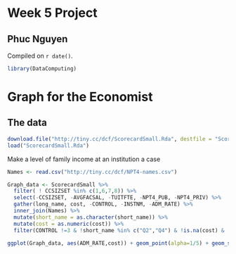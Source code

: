 # Week 5 Project

## Phuc Nguyen

<!-- leave this material as is -->
Compiled on `r date()`.

```r
library(DataComputing)
```
<!-- put your content after this line -->

# Graph for the Economist

## The data
```r
download.file("http://tiny.cc/dcf/ScorecardSmall.Rda", destfile = "ScorecardSmall.Rda")
load("ScorecardSmall.Rda")
```

Make a level of family income at an institution a case
```r
Names <- read.csv("http://tiny.cc/dcf/NPT4-names.csv")

Graph_data <- ScorecardSmall %>% 
  filter( ! CCSIZSET %in% c(1,6,7,8)) %>%
  select(-CCSIZSET, -AVGFACSAL, -TUITFTE, -NPT4_PUB, -NPT4_PRIV) %>%
  gather(long_name, cost, -CONTROL, -INSTNM, -ADM_RATE) %>%
  inner_join(Names) %>%
  mutate(short_name = as.character(short_name)) %>%
  mutate(cost = as.numeric(cost)) %>%
  filter(CONTROL !=3 & !short_name %in% c("Q2","Q4") & !is.na(cost) & !is.na(ADM_RATE))
```

```r
ggplot(Graph_data, aes(ADM_RATE,cost)) + geom_point(alpha=1/5) + geom_smooth(se=F) + facet_grid(CONTROL~short_name)
```